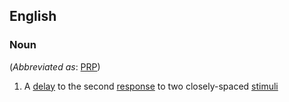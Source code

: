 ==English==

===Noun===
{{en-noun|sg=[[psychological]] [[refractory]] [[period]]}} (''Abbreviated as'': [[PRP]])

#{{psychology}} A [[delay]] to the second [[response]] to two closely-spaced [[stimulus|stimuli]]